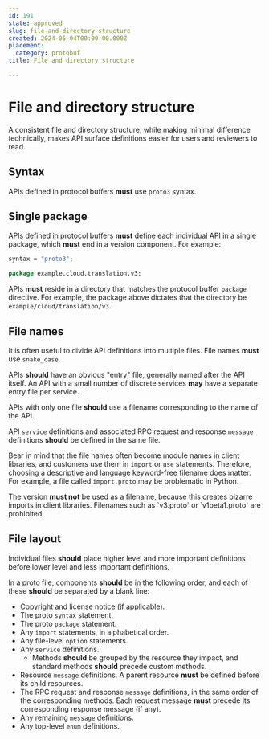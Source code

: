 ```yaml
---
id: 191
state: approved
slug: file-and-directory-structure
created: 2024-05-04T00:00:00.000Z
placement:
  category: protobuf
title: File and directory structure

--- 
```


# File and directory structure

A consistent file and directory structure, while making minimal difference
technically, makes API surface definitions easier for users and reviewers to
read.

## Syntax

APIs defined in protocol buffers <b class="font-extrabold	text-red-700">must</b> use `proto3` syntax.

## Single package

APIs defined in protocol buffers <b class="font-extrabold	text-red-700">must</b> define each individual API in a
single package, which <b class="font-extrabold	text-red-700">must</b> end in a version component. For example:

```proto
syntax = "proto3";

package example.cloud.translation.v3;
```

APIs <b class="font-extrabold	text-red-700">must</b> reside in a directory that matches the protocol buffer
`package` directive. For example, the package above dictates that the directory
be `example/cloud/translation/v3`.

## File names

It is often useful to divide API definitions into multiple files. File names
<b class="font-extrabold	text-red-700">must</b> use `snake_case`.

APIs <b class="font-extrabold	text-yellow-700">should</b> have an obvious "entry" file, generally named after the API
itself. An API with a small number of discrete services <b class="font-extrabold text-green-700">may</b> have a separate entry
file per service.

APIs with only one file <b class="font-extrabold	text-yellow-700">should</b> use a filename corresponding to the name of
the API.

API `service` definitions and associated RPC request and response `message`
definitions <b class="font-extrabold	text-yellow-700">should</b> be defined in the same file.

Bear in mind that the file names often become module names in client libraries,
and customers use them in `import` or `use` statements. Therefore, choosing a
descriptive and language keyword-free filename does matter. For example, a file
called `import.proto` may be problematic in Python.

<Aside type="note" title="Note">
  The version <b class="font-extrabold	text-red-700">must not</b> be used as a filename, because this creates
  bizarre imports in client libraries. Filenames such as `v3.proto` or
  `v1beta1.proto` are prohibited.
</Aside>

## File layout

Individual files <b class="font-extrabold	text-yellow-700">should</b> place higher level and more important definitions
before lower level and less important definitions.

In a proto file, components <b class="font-extrabold	text-yellow-700">should</b> be in the following order, and each of
these <b class="font-extrabold	text-yellow-700">should</b> be separated by a blank line:

- Copyright and license notice (if applicable).
- The proto `syntax` statement.
- The proto `package` statement.
- Any `import` statements, in alphabetical order.
- Any file-level `option` statements.
- Any `service` definitions.
  - Methods <b class="font-extrabold	text-yellow-700">should</b> be grouped by the resource they impact, and standard
    methods <b class="font-extrabold	text-yellow-700">should</b> precede custom methods.
- Resource `message` definitions. A parent resource <b class="font-extrabold	text-red-700">must</b> be defined before
  its child resources.
- The RPC request and response `message` definitions, in the same order of the
  corresponding methods. Each request message <b class="font-extrabold	text-red-700">must</b> precede its
  corresponding response message (if any).
- Any remaining `message` definitions.
- Any top-level `enum` definitions.